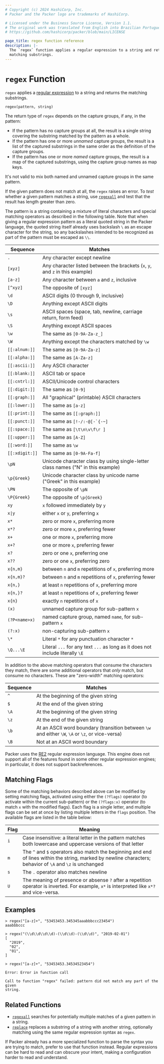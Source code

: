 ```yaml
---
# Copyright (c) 2024 HashiCorp, Inc.
# Packer and the Packer logo are trademarks of HashiCorp.

# Licensed under the Business Source License, Version 1.1.
# The original work was translated from English into Brazilian Portuguese.
# https://github.com/hashicorp/packer/blob/main/LICENSE

page_title: regex function reference
description: |-
  The `regex` function applies a regular expression to a string and returns the
  matching substrings.
---
```


# `regex` Function

`regex` applies a
[regular expression](https://en.wikipedia.org/wiki/Regular_expression)
to a string and returns the matching substrings.

```hcl
regex(pattern, string)
```

The return type of `regex` depends on the capture groups, if any, in the
pattern:

- If the pattern has no capture groups at all, the result is a single string
  covering the substring matched by the pattern as a whole.
- If the pattern has one or more _unnamed_ capture groups, the result is a
  list of the captured substrings in the same order as the definition of
  the capture groups.
- If the pattern has one or more _named_ capture groups, the result is a
  map of the captured substrings, using the capture group names as map keys.

It's not valid to mix both named and unnamed capture groups in the same pattern.

If the given pattern does not match at all, the `regex` raises an error. To
_test_ whether a given pattern matches a string, use
[`regexall`](/packer/docs/templates/hcl_templates/functions/string/regexall) and test that the result has length greater than
zero.

The pattern is a string containing a mixture of literal characters and special
matching operators as described in the following table. Note that when giving a
regular expression pattern as a literal quoted string in the Packer
language, the quoted string itself already uses backslash `\` as an escape
character for the string, so any backslashes intended to be recognized as part
of the pattern must be escaped as `\\`.

| Sequence              | Matches                                                                          |
| --------------------- | -------------------------------------------------------------------------------- |
| `.`                   | Any character except newline                                                     |
| `[xyz]`               | Any character listed between the brackets (`x`, `y`, and `z` in this example)    |
| `[a-z]`               | Any character between `a` and `z`, inclusive                                     |
| `[^xyz]`              | The opposite of `[xyz]`                                                          |
| `\d`                  | ASCII digits (0 through 9, inclusive)                                            |
| `\D`                  | Anything except ASCII digits                                                     |
| `\s`                  | ASCII spaces (space, tab, newline, carriage return, form feed)                   |
| `\S`                  | Anything except ASCII spaces                                                     |
| `\w`                  | The same as `[0-9A-Za-z_]`                                                       |
| `\W`                  | Anything except the characters matched by `\w`                                   |
| `[[:alnum:]]`         | The same as `[0-9A-Za-z]`                                                        |
| `[[:alpha:]]`         | The same as `[A-Za-z]`                                                           |
| `[[:ascii:]]`         | Any ASCII character                                                              |
| `[[:blank:]]`         | ASCII tab or space                                                               |
| `[[:cntrl:]]`         | ASCII/Unicode control characters                                                 |
| `[[:digit:]]`         | The same as `[0-9]`                                                              |
| `[[:graph:]]`         | All "graphical" (printable) ASCII characters                                     |
| `[[:lower:]]`         | The same as `[a-z]`                                                              |
| `[[:print:]]`         | The same as `[[:graph:]]`                                                        |
| `[[:punct:]]`         | The same as `` [!-/:-@[-`{-~] ``                                                 |
| `[[:space:]]`         | The same as `[\t\n\v\f\r ]`                                                      |
| `[[:upper:]]`         | The same as `[A-Z]`                                                              |
| `[[:word:]]`          | The same as `\w`                                                                 |
| `[[:xdigit:]]`        | The same as `[0-9A-Fa-f]`                                                        |
| `\pN`                 | Unicode character class by using single-letter class names ("N" in this example) |
| `\p{Greek}`           | Unicode character class by unicode name ("Greek" in this example)                |
| `\PN`                 | The opposite of `\pN`                                                            |
| `\P{Greek}`           | The opposite of `\p{Greek}`                                                      |
| `xy`                  | `x` followed immediately by `y`                                                  |
| <code>x&#124;y</code> | either `x` or `y`, preferring `x`                                                |
| `x*`                  | zero or more `x`, preferring more                                                |
| `x*?`                 | zero or more `x`, preferring fewer                                               |
| `x+`                  | one or more `x`, preferring more                                                 |
| `x+?`                 | one or more `x`, preferring fewer                                                |
| `x?`                  | zero or one `x`, preferring one                                                  |
| `x??`                 | zero or one `x`, preferring zero                                                 |
| `x{n,m}`              | between `n` and `m` repetitions of `x`, preferring more                          |
| `x{n,m}?`             | between `n` and `m` repetitions of `x`, preferring fewer                         |
| `x{n,}`               | at least `n` repetitions of `x`, preferring more                                 |
| `x{n,}?`              | at least `n` repetitions of `x`, preferring fewer                                |
| `x{n}`                | exactly `n` repetitions of `x`                                                   |
| `(x)`                 | unnamed capture group for sub-pattern `x`                                        |
| `(?P<name>x)`         | named capture group, named `name`, for sub-pattern `x`                           |
| `(?:x)`               | non-capturing sub-pattern `x`                                                    |
| `\*`                  | Literal `*` for any punctuation character `*`                                    |
| `\Q...\E`             | Literal `...` for any text `...` as long as it does not include literally `\E`   |

In addition to the above matching operators that consume the characters they
match, there are some additional operators that _only_ match, but consume
no characters. These are "zero-width" matching operators:

| Sequence | Matches                                                                                          |
| -------- | ------------------------------------------------------------------------------------------------ |
| `^`      | At the beginning of the given string                                                             |
| `$`      | At the end of the given string                                                                   |
| `\A`     | At the beginning of the given string                                                             |
| `\z`     | At the end of the given string                                                                   |
| `\b`     | At an ASCII word boundary (transition between `\w` and either `\W`, `\A` or `\z`, or vice-versa) |
| `\B`     | Not at an ASCII word boundary                                                                    |

Packer uses the
[RE2](https://github.com/google/re2/wiki/Syntax) regular expression language.
This engine does not support all of the features found in some other regular
expression engines; in particular, it does not support backreferences.

## Matching Flags

Some of the matching behaviors described above can be modified by setting
matching flags, activated using either the `(?flags)` operator (to activate
within the current sub-pattern) or the `(?flags:x)` operator (to match `x` with
the modified flags). Each flag is a single letter, and multiple flags can be
set at once by listing multiple letters in the `flags` position.
The available flags are listed in the table below:

| Flag | Meaning                                                                                                                                                     |
| ---- | ----------------------------------------------------------------------------------------------------------------------------------------------------------- |
| `i`  | Case insensitive: a literal letter in the pattern matches both lowercase and uppercase versions of that letter                                              |
| `m`  | The `^` and `$` operators also match the beginning and end of lines within the string, marked by newline characters; behavior of `\A` and `\z` is unchanged |
| `s`  | The `.` operator also matches newline                                                                                                                       |
| `U`  | The meaning of presence or absense `?` after a repetition operator is inverted. For example, `x*` is interpreted like `x*?` and vice-versa.                 |

## Examples

```
> regex("[a-z]+", "53453453.345345aaabbbccc23454")
aaabbbccc

> regex("(\\d\\d\\d\\d)-(\\d\\d)-(\\d\\d)", "2019-02-01")
[
  "2019",
  "02",
  "01",
]

> regex("[a-z]+", "53453453.34534523454")

Error: Error in function call

Call to function "regex" failed: pattern did not match any part of the given
string.
```

## Related Functions

- [`regexall`](/packer/docs/templates/hcl_templates/functions/string/regexall) searches for potentially multiple matches of a given pattern in a string.
- [`replace`](/packer/docs/templates/hcl_templates/functions/string/replace) replaces a substring of a string with another string, optionally matching using the same regular expression syntax as `regex`.

If Packer already has a more specialized function to parse the syntax you
are trying to match, prefer to use that function instead. Regular expressions
can be hard to read and can obscure your intent, making a configuration harder
to read and understand.
